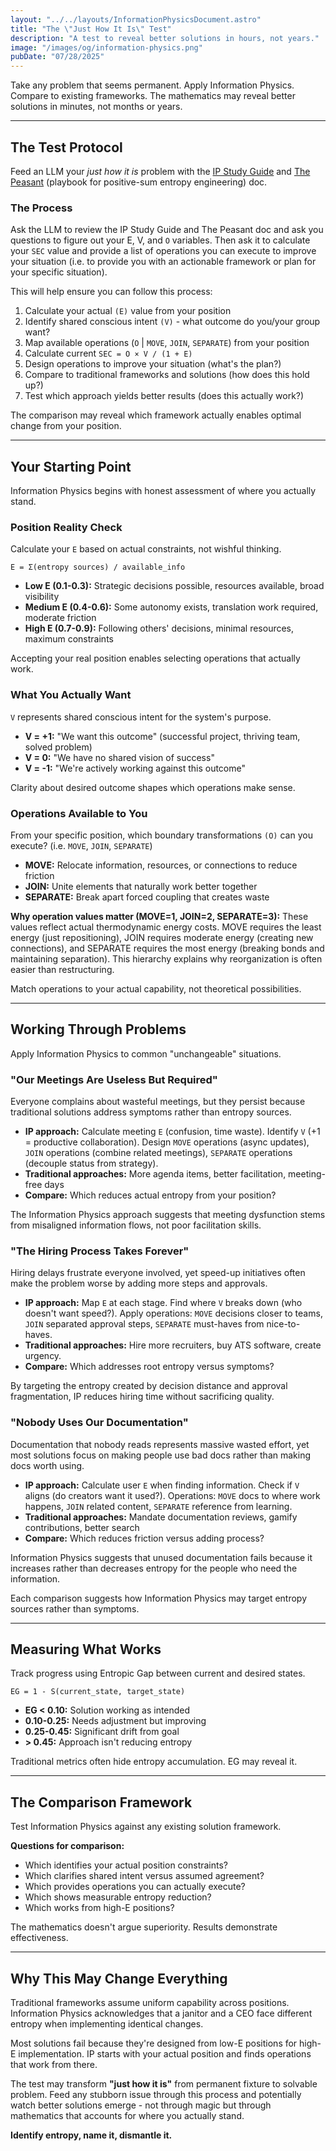 ```yaml
---
layout: "../../layouts/InformationPhysicsDocument.astro"
title: "The \"Just How It Is\" Test"
description: "A test to reveal better solutions in hours, not years."
image: "/images/og/information-physics.png"
pubDate: "07/28/2025"
---
```


Take any problem that seems permanent. Apply Information Physics. Compare to existing frameworks. The mathematics may reveal better solutions in minutes, not months or years.

---

## The Test Protocol

Feed an LLM your *just how it is* problem with the [IP Study Guide](/information-physics-study-guide.txt) and [The Peasant](/the-peasant.txt) (playbook for positive-sum entropy engineering) doc.

### The Process

Ask the LLM to review the IP Study Guide and The Peasant doc and ask you questions to figure out your E, V, and `O` variables. Then ask it to calculate your `SEC` value and provide a list of operations you can execute to improve your situation (i.e. to provide you with an actionable framework or plan for your specific situation).

This will help ensure you can follow this process:

1. Calculate your actual `(E)` value from your position
2. Identify shared conscious intent `(V)` - what outcome do you/your group want?
3. Map available operations (`O` | `MOVE`, `JOIN`, `SEPARATE`) from your position
4. Calculate current `SEC = O × V / (1 + E)`
5. Design operations to improve your situation (what's the plan?)
6. Compare to traditional frameworks and solutions (how does this hold up?)
7. Test which approach yields better results (does this actually work?)

The comparison may reveal which framework actually enables optimal change from your position.

---

## Your Starting Point

Information Physics begins with honest assessment of where you actually stand.

### Position Reality Check

Calculate your `E` based on actual constraints, not wishful thinking.

`E = Σ(entropy sources) / available_info`

- **Low E (0.1-0.3):** Strategic decisions possible, resources available, broad visibility
- **Medium E (0.4-0.6):** Some autonomy exists, translation work required, moderate friction
- **High E (0.7-0.9):** Following others' decisions, minimal resources, maximum constraints

Accepting your real position enables selecting operations that actually work.

### What You Actually Want

`V` represents shared conscious intent for the system's purpose.

- **V = +1:** "We want this outcome" (successful project, thriving team, solved problem)
- **V = 0:** "We have no shared vision of success"
- **V = -1:** "We're actively working against this outcome"

Clarity about desired outcome shapes which operations make sense.

### Operations Available to You

From your specific position, which boundary transformations `(O)` can you execute? (i.e. `MOVE`, `JOIN`, `SEPARATE`)

- **MOVE:** Relocate information, resources, or connections to reduce friction
- **JOIN:** Unite elements that naturally work better together
- **SEPARATE:** Break apart forced coupling that creates waste

**Why operation values matter (MOVE=1, JOIN=2, SEPARATE=3):**
These values reflect actual thermodynamic energy costs. MOVE requires the least energy (just repositioning), JOIN requires moderate energy (creating new connections), and SEPARATE requires the most energy (breaking bonds and maintaining separation). This hierarchy explains why reorganization is often easier than restructuring.

Match operations to your actual capability, not theoretical possibilities.

---

## Working Through Problems

Apply Information Physics to common "unchangeable" situations.

### "Our Meetings Are Useless But Required"

Everyone complains about wasteful meetings, but they persist because traditional solutions address symptoms rather than entropy sources.

- **IP approach:** Calculate meeting `E` (confusion, time waste). Identify `V` (+1 = productive collaboration). Design `MOVE` operations (async updates), `JOIN` operations (combine related meetings), `SEPARATE` operations (decouple status from strategy).
- **Traditional approaches:** More agenda items, better facilitation, meeting-free days
- **Compare:** Which reduces actual entropy from your position?

The Information Physics approach suggests that meeting dysfunction stems from misaligned information flows, not poor facilitation skills.

### "The Hiring Process Takes Forever"

Hiring delays frustrate everyone involved, yet speed-up initiatives often make the problem worse by adding more steps and approvals.

- **IP approach:** Map `E` at each stage. Find where `V` breaks down (who doesn't want speed?). Apply operations: `MOVE` decisions closer to teams, `JOIN` separated approval steps, `SEPARATE` must-haves from nice-to-haves.
- **Traditional approaches:** Hire more recruiters, buy ATS software, create urgency.
- **Compare:** Which addresses root entropy versus symptoms?

By targeting the entropy created by decision distance and approval fragmentation, IP reduces hiring time without sacrificing quality.

### "Nobody Uses Our Documentation"

Documentation that nobody reads represents massive wasted effort, yet most solutions focus on making people use bad docs rather than making docs worth using.

- **IP approach:** Calculate user `E` when finding information. Check if `V` aligns (do creators want it used?). Operations: `MOVE` docs to where work happens, `JOIN` related content, `SEPARATE` reference from learning.
- **Traditional approaches:** Mandate documentation reviews, gamify contributions, better search
- **Compare:** Which reduces friction versus adding process?

Information Physics suggests that unused documentation fails because it increases rather than decreases entropy for the people who need the information.

Each comparison suggests how Information Physics may target entropy sources rather than symptoms.

---

## Measuring What Works

Track progress using Entropic Gap between current and desired states.

`EG = 1 - S(current_state, target_state)`

- **EG < 0.10:** Solution working as intended
- **0.10-0.25:** Needs adjustment but improving
- **0.25-0.45:** Significant drift from goal
- **> 0.45:** Approach isn't reducing entropy

Traditional metrics often hide entropy accumulation. EG may reveal it.

---

## The Comparison Framework

Test Information Physics against any existing solution framework.

**Questions for comparison:**

- Which identifies your actual position constraints?
- Which clarifies shared intent versus assumed agreement?
- Which provides operations you can actually execute?
- Which shows measurable entropy reduction?
- Which works from high-E positions?

The mathematics doesn't argue superiority. Results demonstrate effectiveness.

---

## Why This May Change Everything

Traditional frameworks assume uniform capability across positions. Information Physics acknowledges that a janitor and a CEO face different entropy when implementing identical changes.

Most solutions fail because they're designed from low-E positions for high-E implementation. IP starts with your actual position and finds operations that work from there.

The test may transform **"just how it is"** from permanent fixture to solvable problem. Feed any stubborn issue through this process and potentially watch better solutions emerge - not through magic but through mathematics that accounts for where you actually stand.

**Identify entropy, name it, dismantle it.**
